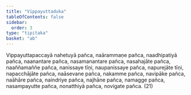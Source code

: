 ```yaml
---
title: "Vippayuttaduka"
tableOfContents: false
sidebar:
  order: 3
type: "tipitaka"
basket: "ab"
---
```



<DynamicBreadcrumb />

<Division number="485">

<Paragraph number="1646">
Vippayuttapaccayā nahetuyā pañca, naārammaṇe pañca, naadhipatiyā pañca, naanantare pañca, nasamanantare pañca, nasahajāte pañca, naaññamaññe pañca, nanissaye tīṇi, naupanissaye pañca, napurejāte tīṇi, napacchājāte pañca, naāsevane pañca, nakamme pañca, navipāke pañca, naāhāre pañca, naindriye pañca, najhāne pañca, namagge pañca, nasampayutte pañca, nonatthiyā pañca, novigate pañca. (21)
</Paragraph>
</Division>
